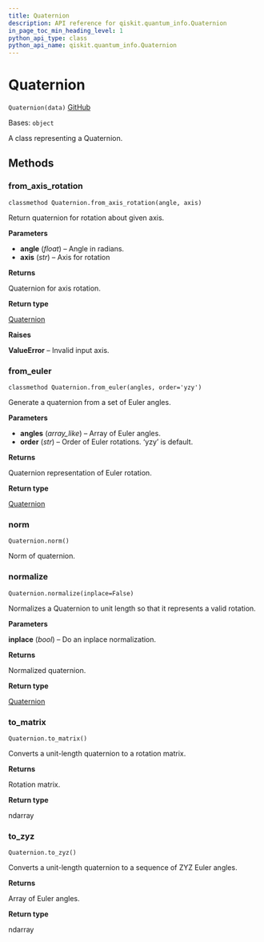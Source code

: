 ```yaml
---
title: Quaternion
description: API reference for qiskit.quantum_info.Quaternion
in_page_toc_min_heading_level: 1
python_api_type: class
python_api_name: qiskit.quantum_info.Quaternion
---
```


# Quaternion

<span id="qiskit.quantum_info.Quaternion" />

`Quaternion(data)` [GitHub](https://github.com/qiskit/qiskit/tree/stable/0.18/qiskit/quantum_info/synthesis/quaternion.py "view source code")

Bases: `object`

A class representing a Quaternion.

## Methods

### from\_axis\_rotation

<span id="qiskit.quantum_info.Quaternion.from_axis_rotation" />

`classmethod Quaternion.from_axis_rotation(angle, axis)`

Return quaternion for rotation about given axis.

**Parameters**

*   **angle** (*float*) – Angle in radians.
*   **axis** (*str*) – Axis for rotation

**Returns**

Quaternion for axis rotation.

**Return type**

[Quaternion](qiskit.quantum_info.Quaternion "qiskit.quantum_info.Quaternion")

**Raises**

**ValueError** – Invalid input axis.

### from\_euler

<span id="qiskit.quantum_info.Quaternion.from_euler" />

`classmethod Quaternion.from_euler(angles, order='yzy')`

Generate a quaternion from a set of Euler angles.

**Parameters**

*   **angles** (*array\_like*) – Array of Euler angles.
*   **order** (*str*) – Order of Euler rotations. ‘yzy’ is default.

**Returns**

Quaternion representation of Euler rotation.

**Return type**

[Quaternion](qiskit.quantum_info.Quaternion "qiskit.quantum_info.Quaternion")

### norm

<span id="qiskit.quantum_info.Quaternion.norm" />

`Quaternion.norm()`

Norm of quaternion.

### normalize

<span id="qiskit.quantum_info.Quaternion.normalize" />

`Quaternion.normalize(inplace=False)`

Normalizes a Quaternion to unit length so that it represents a valid rotation.

**Parameters**

**inplace** (*bool*) – Do an inplace normalization.

**Returns**

Normalized quaternion.

**Return type**

[Quaternion](qiskit.quantum_info.Quaternion "qiskit.quantum_info.Quaternion")

### to\_matrix

<span id="qiskit.quantum_info.Quaternion.to_matrix" />

`Quaternion.to_matrix()`

Converts a unit-length quaternion to a rotation matrix.

**Returns**

Rotation matrix.

**Return type**

ndarray

### to\_zyz

<span id="qiskit.quantum_info.Quaternion.to_zyz" />

`Quaternion.to_zyz()`

Converts a unit-length quaternion to a sequence of ZYZ Euler angles.

**Returns**

Array of Euler angles.

**Return type**

ndarray


